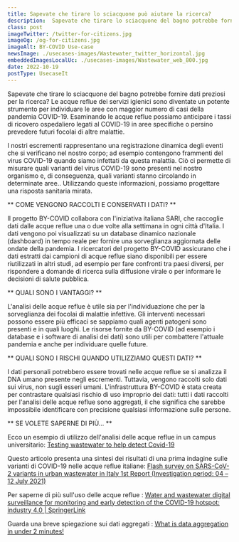 ```yaml
---
title: Sapevate che tirare lo sciacquone può aiutare la ricerca?
description:  Sapevate che tirare lo sciacquone del bagno potrebbe fornire dati preziosi per la ricerca?  Le acque reflue dei servizi igienici sono diventate un potente strumento per individuare  le aree con maggior numero di casi della pandemia COVID-19. 
class: post
imageTwitter: /twitter-for-citizens.jpg
imageOg: /og-for-citizens.jpg
imageAlt: BY-COVID Use-case
newsImage: ./usecases-images/Wastewater_twitter_horizontal.jpg
embeddedImagesLocalUc: ./usecases-images/Wastewater_web_800.jpg
date: 2022-10-19
postType: UsecaseIt
---
```


Sapevate che tirare lo sciacquone del bagno potrebbe fornire dati preziosi per la ricerca?  Le acque reflue dei servizi igienici sono diventate un potente strumento per individuare  le aree con maggior numero di casi della pandemia COVID-19. Esaminando le acque reflue possiamo anticipare i tassi di ricovero ospedaliero legati al COVID-19 in aree specifiche o persino prevedere futuri focolai di altre malattie.

I nostri escrementi rappresentano una registrazione dinamica degli eventi che si verificano nel nostro corpo; ad esempio contengono frammenti del virus COVID-19 quando siamo infettati da questa malattia. Ciò ci permette di misurare quali varianti del virus COVID-19 sono presenti nel nostro organismo e, di conseguenza, quali varianti stanno circolando in determinate aree..  Utilizzando queste informazioni, possiamo progettare una risposta sanitaria mirata.

** COME VENGONO RACCOLTI E CONSERVATI I DATI? **

Il progetto BY-COVID collabora con l'iniziativa italiana SARI, che raccoglie dati dalle acque reflue una o due volte alla settimana in ogni città d'Italia. I dati vengono poi visualizzati su un database dinamico nazionale (dashboard) in tempo reale per fornire una sorveglianza aggiornata delle ondate della pandemia. I ricercatori del progetto BY-COVID assicurano che i dati estratti dai campioni di acque reflue siano disponibili per essere riutilizzati in altri studi, ad esempio per fare confronti tra paesi diversi, per rispondere a domande di ricerca sulla diffusione virale o per informare le decisioni di salute pubblica.

** QUALI SONO I VANTAGGI? **

L'analisi delle acque reflue è utile sia per l'individuazione che per la sorveglianza dei focolai di malattie infettive. Gli interventi necessari possono essere più efficaci se sappiamo quali agenti patogeni sono presenti e in quali luoghi. Le risorse fornite da BY-COVID (ad esempio i database e i software di analisi dei dati) sono utili per combattere l'attuale pandemia e anche per individuare quelle future.

** QUALI SONO I RISCHI QUANDO UTILIZZIAMO QUESTI DATI? **

I dati personali potrebbero essere trovati nelle acque reflue se si analizza il DNA umano presente negli escrementi. Tuttavia, vengono raccolti solo dati sui virus, non sugli esseri umani. L'infrastruttura BY-COVID è stata creata per contrastare qualsiasi rischio di uso improprio dei dati: tutti i dati raccolti per l'analisi delle acque reflue sono aggregati, il che significa che sarebbe impossibile identificare con precisione qualsiasi informazione sulle persone.
 
** SE VOLETE SAPERNE DI PIÙ... **

Ecco un esempio di utilizzo dell'analisi delle acque reflue in un campus universitario: [Testing wastewater to help detect Covid-19](https://www.youtube.com/watch?v=ysZsx5wS2YM)

Questo articolo presenta una sintesi dei risultati di una prima indagine sulle varianti di COVID-19 nelle acque reflue italiane: [Flash survey on SARS-CoV-2 variants in urban wastewater in Italy 1st Report (Investigation period: 04 – 12 July 2021)](https://www.iss.it/documents/20126/0/Flash+survey+SARS-CoV-2+wastewater+Italy+-+July+2021+final+081321.pdf/3476ffae-2b12-e0d3-68d7-552075ea7c0b?t=1631115343133)

Per saperne di più sull'uso delle acque reflue : [Water and wastewater digital surveillance for monitoring and early detection of the COVID-19 hotspot: industry 4.0 | SpringerLink](https://link.springer.com/article/10.1007/s13762-022-03982-7)

Guarda una breve spiegazione sui dati aggregati : [What is data aggregation in under 2 minutes!](https://www.youtube.com/watch?v=PvohkMNV9Lo)
